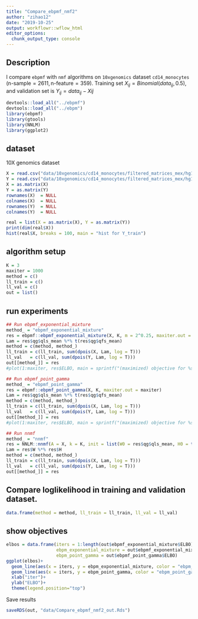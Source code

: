 ```yaml
---
title: "Compare_ebpmf_nmf2"
author: "zihao12"
date: "2019-10-25"
output: workflowr::wflow_html
editor_options:
  chunk_output_type: console
---
```


## Description
I compare `ebpmf` with `nmf` algorithms on `10xgenomics` dataset `cd14_monocytes` ($\text{n-sample} = 2611, \text{n-feature} = 359$). Training set $X_{ij} = Binomial(data_{ij}, 0.5)$, and validation set is $Y_{ij} = data_{ij} - X{ij}$

```r
devtools::load_all("../ebpmf")
devtools::load_all("../ebpm")
library(ebpmf)
library(gtools)
library(NNLM)
library(ggplot2)
```

## dataset
10X genomics  dataset
```r
X = read.csv("data/10xgenomics/cd14_monocytes/filtered_matrices_mex/hg19/Y.csv")
Y = read.csv("data/10xgenomics/cd14_monocytes/filtered_matrices_mex/hg19/Yhat.csv")
X = as.matrix(X)
Y = as.matrix(Y)
rownames(X)  = NULL
colnames(X)  = NULL
rownames(Y)  = NULL
colnames(Y)  = NULL

real = list(X = as.matrix(X), Y = as.matrix(Y))
print(dim(real$X))
hist(real$X, breaks = 100, main = "hist for Y_train")
```

## algorithm setup
```r
K = 3
maxiter = 1000
method = c()
ll_train = c()
ll_val = c()
out = list()
```


## run experiments
```r
## Run ebpmf_exponential_mixture
method_ = "ebpmf_exponential_mixture"
res = ebpmf::ebpmf_exponential_mixture(X, K, m = 2^0.25, maxiter.out = maxiter)
Lam = res$qg$qls_mean %*% t(res$qg$qfs_mean)
method = c(method, method_)
ll_train = c(ll_train, sum(dpois(X, Lam, log = T)))
ll_val   = c(ll_val, sum(dpois(Y, Lam, log = T)))
out[[method_]] = res
#plot(1:maxiter, res$ELBO, main = sprintf("(maximized) objective for %s", method_), xlab = "iter", ylab = "ELBO")

## Run ebpmf_point_gamma
method_ = "ebpmf_point_gamma"
res = ebpmf::ebpmf_point_gamma(X, K, maxiter.out = maxiter)
Lam = res$qg$qls_mean %*% t(res$qg$qfs_mean)
method = c(method, method_)
ll_train = c(ll_train, sum(dpois(X, Lam, log = T)))
ll_val   = c(ll_val, sum(dpois(Y, Lam, log = T)))
out[[method_]] = res
#plot(1:maxiter, res$ELBO, main = sprintf("(maximized) objective for %s", method_), xlab = "iter", ylab = "ELBO")

## Run nnmf
method_ = "nnmf"
res = NNLM::nnmf(A = X, k = K, init = list(W0 = res$qg$qls_mean, H0 = t(res$qg$qfs_mean)), loss = "mkl", method = "lee", max.iter = maxiter)
Lam = res$W %*% res$H
method = c(method, method_)
ll_train = c(ll_train, sum(dpois(X, Lam, log = T)))
ll_val   = c(ll_val, sum(dpois(Y, Lam, log = T)))
out[[method_]] = res
```

## Compare loglikelihood in training and validation dataset.
```r
data.frame(method = method, ll_train = ll_train, ll_val = ll_val)
```

## show objectives
```r
elbos = data.frame(iters = 1:length(out$ebpmf_exponential_mixture$ELBO),
                   ebpm_exponential_mixture = out$ebpmf_exponential_mixture$ELBO, 
                   ebpm_point_gamma = out$ebpmf_point_gamma$ELBO)
ggplot(elbos)+
  geom_line(aes(x = iters, y = ebpm_exponential_mixture, color = "ebpm_exponential_mixture"), show.legend = T)+
  geom_line(aes(x = iters, y = ebpm_point_gamma, color = "ebpm_point_gamma"), show.legend = T)+
  xlab("iter")+
  ylab("ELBO")+
  theme(legend.position="top")
```


Save results
```r
saveRDS(out, "data/Compare_ebpmf_nmf2_out.Rds")
```



